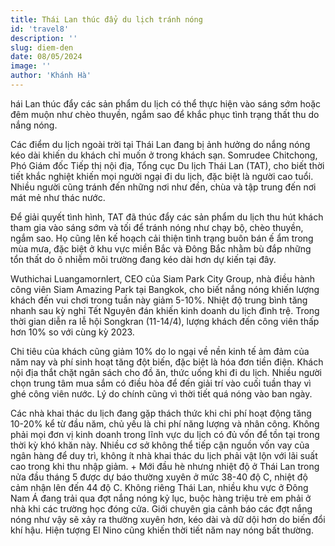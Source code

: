 ---
title: Thái Lan thúc đẩy du lịch tránh nóng
id: 'travel8'
description: ''
slug: diem-den
date: 08/05/2024
image: ''
author: 'Khánh Hà'
---

hái Lan thúc đẩy các sản phẩm du lịch có thể thực hiện vào sáng sớm hoặc đêm muộn như chèo thuyền, ngắm sao để khắc phục tình trạng thất thu do nắng nóng.

Các điểm du lịch ngoài trời tại Thái Lan đang bị ảnh hưởng do nắng nóng kéo dài khiến du khách chỉ muốn ở trong khách sạn. Somrudee Chitchong, Phó Giám đốc Tiếp thị nội địa, Tổng cục Du lịch Thái Lan (TAT), cho biết thời tiết khắc nghiệt khiến mọi người ngại đi du lịch, đặc biệt là người cao tuổi. Nhiều người cũng tránh đến những nơi như đền, chùa và tập trung đến nơi mát mẻ như thác nước.

Để giải quyết tình hình, TAT đã thúc đẩy các sản phẩm du lịch thu hút khách tham gia vào sáng sớm và tối để tránh nóng như chạy bộ, chèo thuyền, ngắm sao. Họ cũng lên kế hoạch cải thiện tình trạng buôn bán ế ẩm trong mùa mưa, đặc biệt ở khu vực miền Bắc và Đông Bắc nhằm bù đắp những tổn thất do ô nhiễm môi trường đang kéo dài hơn dự kiến tại đây.

Wuthichai Luangamornlert, CEO của Siam Park City Group, nhà điều hành công viên Siam Amazing Park tại Bangkok, cho biết nắng nóng khiến lượng khách đến vui chơi trong tuần này giảm 5-10%. Nhiệt độ trung bình tăng nhanh sau kỳ nghỉ Tết Nguyên đán khiến kinh doanh du lịch đình trệ. Trong thời gian diễn ra lễ hội Songkran (11-14/4), lượng khách đến công viên thấp hơn 10% so với cùng kỳ 2023.

Chi tiêu của khách cũng giảm 10% do lo ngại về nền kinh tế ảm đảm của năm nay và phí sinh hoạt tăng đột biến, đặc biệt là hóa đơn tiền điện. Khách nội địa thắt chặt ngân sách cho đồ ăn, thức uống khi đi du lịch. Nhiều người chọn trung tâm mua sắm có điều hòa để đến giải trí vào cuối tuần thay vì ghé công viên nước. Lý do chính cũng vì thời tiết quá nóng vào ban ngày.

Các nhà khai thác du lịch đang gặp thách thức khi chi phí hoạt động tăng 10-20% kể từ đầu năm, chủ yếu là chi phí năng lượng và nhân công. Không phải mọi đơn vị kinh doanh trong lĩnh vực du lịch có đủ vốn để tồn tại trong thời kỳ khó khăn này. Nhiều cơ sở không thể tiếp cận nguồn vốn vay của ngân hàng để duy trì, không ít nhà khai thác du lịch phải vật lộn với lãi suất cao trong khi thu nhập giảm.
+
Mới đầu hè nhưng nhiệt độ ở Thái Lan trong nửa đầu tháng 5 được dự báo thường xuyên ở mức 38-40 độ C, nhiệt độ cảm nhận lên đến 44 độ C. Không riêng Thái Lan, nhiều khu vực ở Đông Nam Á đang trải qua đợt nắng nóng kỷ lục, buộc hàng triệu trẻ em phải ở nhà khi các trường học đóng cửa. Giới chuyên gia cảnh báo các đợt nắng nóng như vậy sẽ xảy ra thường xuyên hơn, kéo dài và dữ dội hơn do biến đổi khí hậu. Hiện tượng El Nino cũng khiến thời tiết năm nay nóng bất thường.
